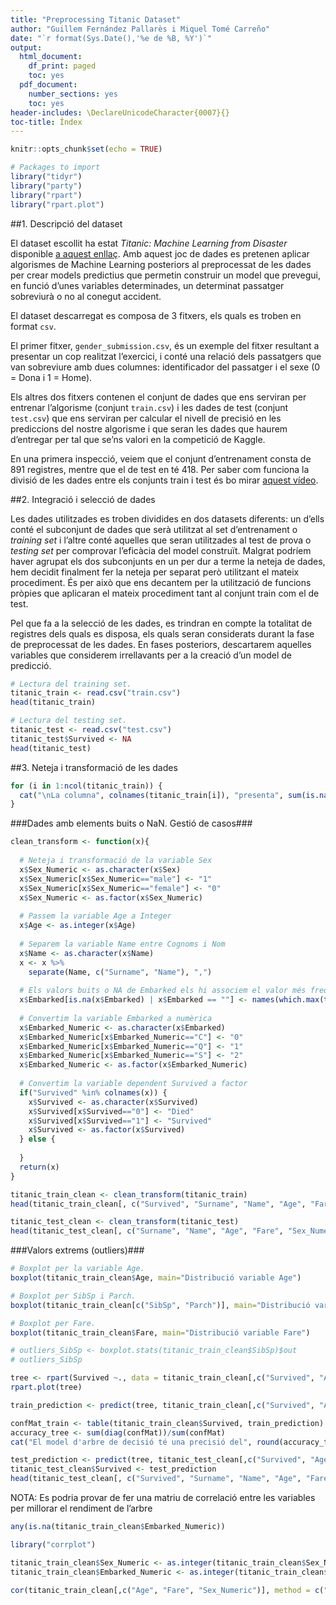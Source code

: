 ```yaml
---
title: "Preprocessing Titanic Dataset"
author: "Guillem Fernández Pallarès i Miquel Tomé Carreño"
date: "`r format(Sys.Date(),'%e de %B, %Y')`"
output:
  html_document:
    df_print: paged
    toc: yes
  pdf_document:
    number_sections: yes
    toc: yes
header-includes: \DeclareUnicodeCharacter{0007}{}
toc-title: Índex
---
```


```r
knitr::opts_chunk$set(echo = TRUE)
```
```r
# Packages to import
library("tidyr")
library("party")
library("rpart")
library("rpart.plot")
```

##1. Descripció del dataset

El dataset escollit ha estat *Titanic: Machine Learning from Disaster* disponible [a aquest enllaç](https://www.kaggle.com/c/titanic/data). Amb aquest joc de dades es pretenen aplicar algorismes de Machine Learning posteriors al preprocessat de les dades per crear models predictius que permetin construir un model que prevegui, en funció d'unes variables determinades, un determinat passatger sobreviurà o no al conegut accident.

El dataset descarregat es composa de 3 fitxers, els quals es troben en format `csv`.

El primer fitxer, `gender_submission.csv`, és un exemple del fitxer resultant a presentar un cop realitzat l'exercici, i conté una relació dels passatgers que van sobreviure amb dues columnes: identificador del passatger i el sexe (0 = Dona i 1 = Home). 

Els altres dos fitxers contenen el conjunt de dades que ens serviran per entrenar l'algorisme (conjunt `train.csv`) i les dades de test (conjunt `test.csv`) que ens serviran per calcular el nivell de precisió en les prediccions del nostre algorisme i que seran les dades que haurem d'entregar per tal que se'ns valori en la competició de Kaggle. 

En una primera inspecció, veiem que el conjunt d'entrenament consta de 891 registres, mentre que el de test en té 418. Per saber com funciona la divisió de les dades entre els conjunts train i test és bo mirar [aquest vídeo](https://materials.campus.uoc.edu/cdocent/PID_00251986/).

##2. Integració i selecció de dades

Les dades utilitzades es troben dividides en dos datasets diferents: un d'ells conté el subconjunt de dades que serà utilitzat al set d'entrenament o *training set* i l'altre conté aquelles que seran utilitzades al test de prova o *testing set* per comprovar l'eficàcia del model construït. Malgrat podríem haver agrupat els dos subconjunts en un per dur a terme la neteja de dades, hem decidit finalment fer la neteja per separat però utilitzant el mateix procediment. És per això que ens decantem per la utilització de funcions pròpies que aplicaran el mateix procediment tant al conjunt train com el de test.

Pel que fa a la selecció de les dades, es trindran en compte la totalitat de registres dels quals es disposa, els quals seran considerats durant la fase de preprocessat de les dades. En fases posteriors, descartarem aquelles variables que considerem irrellavants per a la creació d'un model de predicció.

```r
# Lectura del training set.
titanic_train <- read.csv("train.csv")
head(titanic_train)

# Lectura del testing set.
titanic_test <- read.csv("test.csv")
titanic_test$Survived <- NA
head(titanic_test)
```

##3. Neteja i transformació de les dades

```r
for (i in 1:ncol(titanic_train)) {
  cat("\nLa columna", colnames(titanic_train[i]), "presenta", sum(is.na(titanic_train[,i]) | titanic_train[,i] == ""), "valors nuls o buits")
}
```


###Dades amb elements buits o NaN. Gestió de casos###

```r
clean_transform <- function(x){
  
  # Neteja i transformació de la variable Sex
  x$Sex_Numeric <- as.character(x$Sex)
  x$Sex_Numeric[x$Sex_Numeric=="male"] <- "1"
  x$Sex_Numeric[x$Sex_Numeric=="female"] <- "0"
  x$Sex_Numeric <- as.factor(x$Sex_Numeric)
  
  # Passem la variable Age a Integer
  x$Age <- as.integer(x$Age)
  
  # Separem la variable Name entre Cognoms i Nom
  x$Name <- as.character(x$Name)
  x <- x %>%
    separate(Name, c("Surname", "Name"), ",")
  
  # Els valors buits o NA de Embarked els hi associem el valor més freqüent.
  x$Embarked[is.na(x$Embarked) | x$Embarked == ""] <- names(which.max(table(titanic_train$Embarked,useNA="no")))
  
  # Convertim la variable Embarked a numèrica
  x$Embarked_Numeric <- as.character(x$Embarked)
  x$Embarked_Numeric[x$Embarked_Numeric=="C"] <- "0"
  x$Embarked_Numeric[x$Embarked_Numeric=="Q"] <- "1"
  x$Embarked_Numeric[x$Embarked_Numeric=="S"] <- "2"
  x$Embarked_Numeric <- as.factor(x$Embarked_Numeric)
  
  # Convertim la variable dependent Survived a factor
  if("Survived" %in% colnames(x)) {
    x$Survived <- as.character(x$Survived)
    x$Survived[x$Survived=="0"] <- "Died"
    x$Survived[x$Survived=="1"] <- "Survived"
    x$Survived <- as.factor(x$Survived)
  } else {
    
  }
  return(x)
}

titanic_train_clean <- clean_transform(titanic_train)
head(titanic_train_clean[, c("Survived", "Surname", "Name", "Age", "Fare", "Sex_Numeric", "Embarked_Numeric")], 8)
```

```r
titanic_test_clean <- clean_transform(titanic_test)
head(titanic_test_clean[, c("Surname", "Name", "Age", "Fare", "Sex_Numeric", "Embarked_Numeric")], 8)
```

###Valors extrems (outliers)###

```r
# Boxplot per la variable Age.
boxplot(titanic_train_clean$Age, main="Distribució variable Age")

# Boxplot per SibSp i Parch.
boxplot(titanic_train_clean[c("SibSp", "Parch")], main="Distribució variable Siblings/Spouse i Parch")

# Boxplot per Fare.
boxplot(titanic_train_clean$Fare, main="Distribució variable Fare")

# outliers_SibSp <- boxplot.stats(titanic_train_clean$SibSp)$out
# outliers_SibSp
```
```r
tree <- rpart(Survived ~., data = titanic_train_clean[,c("Survived", "Age", "Fare", "Sex_Numeric", "Embarked_Numeric")])
rpart.plot(tree)

train_prediction <- predict(tree, titanic_train_clean[,c("Survived", "Age", "Fare", "Sex_Numeric", "Embarked_Numeric")], type = 'class')
```

```r
confMat_train <- table(titanic_train_clean$Survived, train_prediction)
accuracy_tree <- sum(diag(confMat))/sum(confMat)
cat("El model d'arbre de decisió té una precisió del", round(accuracy_tree, 3),"% pel conjunt d'entrenament")
```

```r
test_prediction <- predict(tree, titanic_test_clean[,c("Survived", "Age", "Fare", "Sex_Numeric", "Embarked_Numeric")], type = 'class')
titanic_test_clean$Survived <- test_prediction
head(titanic_test_clean[, c("Survived", "Surname", "Name", "Age", "Fare", "Sex_Numeric", "Embarked_Numeric")], 8)
```

NOTA: Es podria provar de fer una matriu de correlació entre les variables per millorar el rendiment de l'arbre
```r
any(is.na(titanic_train_clean$Embarked_Numeric))
```

```r
library("corrplot")

titanic_train_clean$Sex_Numeric <- as.integer(titanic_train_clean$Sex_Numeric)
titanic_train_clean$Embarked_Numeric <- as.integer(titanic_train_clean$Embarked_Numeric)

cor(titanic_train_clean[,c("Age", "Fare", "Sex_Numeric")], method = c("pearson"))
```

